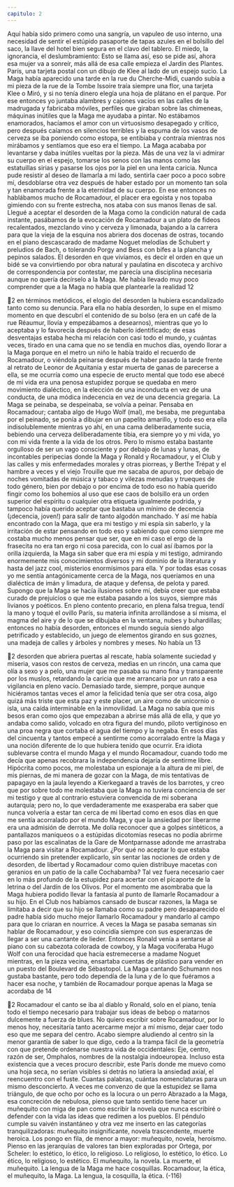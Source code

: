 ```yaml
---
capitulo: 2
---
```


Aquí había sido primero como una sangría, un vapuleo de uso interno, una
necesidad de sentir el estúpido pasaporte de tapas azules en el bolsillo del saco,
la llave del hotel bien segura en el clavo del tablero. El miedo, la ignorancia, el
deslumbramiento: Esto se llama así, eso se pide así, ahora esa mujer va a sonreír,
más allá de esa calle empieza el Jardin des Plantes. París, una tarjeta postal con
un dibujo de Klee al lado de un espejo sucio. La Maga había aparecido una tarde
en la rue du Cherche-Midi, cuando subía a mi pieza de la rue de la Tombe Issoire
traía siempre una flor, una tarjeta Klee o Miró, y si no tenía dinero elegía una
hoja de plátano en el parque. Por ese entonces yo juntaba alambres y cajones
vacíos en las calles de la madrugada y fabricaba móviles, perfiles que giraban
sobre las chimeneas, máquinas inútiles que la Maga me ayudaba a pintar. No
estábamos enamorados, hacíamos el amor con un virtuosismo desapegado y
crítico, pero después caíamos en silencios terribles y la espuma de los vasos de
cerveza se iba poniendo como estopa, se entibiaba y contraía mientras nos
mirábamos y sentíamos que eso era el tiempo. La Maga acababa por levantarse y
daba inútiles vueltas por la pieza. Más de una vez la vi admirar su cuerpo en el
espejo, tomarse los senos con las manos como las estatuillas sirias y pasarse los
ojos por la piel en una lenta caricia. Nunca pude resistir al deseo de llamarla a mi
lado, sentirla caer poco a poco sobre mí, desdoblarse otra vez después de haber
estado por un momento tan sola y tan enamorada frente a la eternidad de su
cuerpo.
En ese entonces no hablábamos mucho de Rocamadour, el placer era egoísta y
nos topaba gimiendo con su frente estrecha, nos ataba con sus manos llenas de
sal. Llegué a aceptar el desorden de la Maga como la condición natural de cada
instante, pasábamos de la evocación de Rocamadour a un plato de fideos
recalentados, mezclando vino y cerveza y limonada, bajando a la carrera para
que la vieja de la esquina nos abriera dos docenas de ostras, tocando en el piano
descascarado de madame Noguet melodías de Schubert y preludios de Bach, o
tolerando Porgy and Bess con bifes a la plancha y pepinos salados. El desorden en
que vivíamos, es decir el orden en que un bidé se va convirtiendo por obra
natural y paulatina en discoteca y archivo de correspondencia por contestar, me
parecía una disciplina necesaria aunque no quería decírselo a la Maga. Me había
llevado muy poco comprender que a la Maga no había que plantearle la realidad
12

2
en términos metódicos, el elogio del desorden la hubiera escandalizado tanto
como su denuncia. Para ella no había desorden, lo supe en el mismo momento en
que descubrí el contenido de su bolso (era en un café de la rue Réaumur, llovía y
empezábamos a desearnos), mientras que yo lo aceptaba y lo favorecía después
de haberlo identificado; de esas desventajas estaba hecha mi relación con casi
todo el mundo, y cuántas veces, tirado en una cama que no se tendía en muchos
días, oyendo llorar a la Maga porque en el metro un niño le había traído el
recuerdo de Rocamadour, o viéndola peinarse después de haber pasado la tarde
frente al retrato de Leonor de Aquitania y estar muerta de ganas de parecerse a
ella, se me ocurría como una especie de eructo mental que todo ese abecé de mi
vida era una penosa estupidez porque se quedaba en mero movimiento
dialéctico, en la elección de una inconducta en vez de una conducta, de una
módica indecencia en vez de una decencia gregaria. La Maga se peinaba, se
despeinaba, se volvía a peinar. Pensaba en Rocamadour; cantaba algo de Hugo
Wolf (mal), me besaba, me preguntaba por el peinado, se ponía a dibujar en un
papelito amarillo, y todo eso era ella indisolublemente mientras yo ahí, en una
cama deliberadamente sucia, bebiendo una cerveza deliberadamente tibia, era
siempre yo y mi vida, yo con mi vida frente a la vida de los otros. Pero lo mismo
estaba bastante orgulloso de ser un vago consciente y por debajo de lunas y
lunas, de incontables peripecias donde la Maga y Ronald y Rocamadour, y el
Club y las calles y mis enfermedades morales y otras piorreas, y Berthe Trépat y
el hambre a veces y el viejo Trouille que me sacaba de apuros, por debajo de
noches vomitadas de música y tabaco y vilezas menudas y trueques de todo
género, bien por debajo o por encima de todo eso no había querido fingir como
los bohemios al uso que ese caos de bolsillo era un orden superior del espíritu o
cualquier otra etiqueta igualmente podrida, y tampoco había querido aceptar
que bastaba un mínimo de decencia (¡decencia, joven!) para salir de tanto
algodón manchado. Y así me había encontrado con la Maga, que era mi testigo y
mi espía sin saberlo, y la irritación de estar pensando en todo eso y sabiendo que
como siempre me costaba mucho menos pensar que ser, que en mi caso el ergo de
la frasecita no era tan ergo ni cosa parecida, con lo cual así íbamos por la orilla
izquierda, la Maga sin saber que era mi espía y mi testigo, admirando
enormemente mis conocimientos diversos y mi dominio de la literatura y hasta
del jazz cool, misterios enormísimos para ella. Y por todas esas cosas yo me sentía
antagónicamente cerca de la Maga, nos queríamos en una dialéctica de imán y
limadura, de ataque y defensa, de pelota y pared. Supongo que la Maga se hacía
ilusiones sobre mí, debía creer que estaba curado de prejuicios o que me estaba
pasando a los suyos, siempre más livianos y poéticos. En pleno contento
precario, en plena falsa tregua, tendí la mano y toqué el ovillo París, su materia
infinita arrollándose a sí misma, el magma del aire y de lo que se dibujaba en la
ventana, nubes y buhardillas; entonces no había desorden, entonces el mundo
seguía siendo algo petrificado y establecido, un juego de elementos girando en
sus goznes, una madeja de calles y árboles y nombres y meses. No había un
13

2
desorden que abriera puertas al rescate, había solamente suciedad y miseria,
vasos con restos de cerveza, medias en un rincón, una cama que olía a sexo y a
pelo, una mujer que me pasaba su mano fina y transparente por los muslos,
retardando la caricia que me arrancaría por un rato a esa vigilancia en pleno
vacío. Demasiado tarde, siempre, porque aunque hiciéramos tantas veces el amor
la felicidad tenía que ser otra cosa, algo quizá más triste que esta paz y este
placer, un aire como de unicornio o isla, una caída interminable en la
inmovilidad. La Maga no sabía que mis besos eran como ojos que empezaban a
abrirse más allá de ella, y que yo andaba como salido, volcado en otra figura del
mundo, piloto vertiginoso en una proa negra que cortaba el agua del tiempo y la
negaba.
En esos días del cincuenta y tantos empecé a sentirme como acorralado entre
la Maga y una noción diferente de lo que hubiera tenido que ocurrir. Era idiota
sublevarse contra el mundo Maga y el mundo Rocamadour, cuando todo me
decía que apenas recobrara la independencia dejaría de sentirme libre. Hipócrita
como pocos, me molestaba un espionaje a la altura de mi piel, de mis piernas, de
mi manera de gozar con la Maga, de mis tentativas de papagayo en la jaula
leyendo a Kierkegaard a través de los barrotes, y creo que por sobre todo me
molestaba que la Maga no tuviera conciencia de ser mi testigo y que al contrario
estuviera convencida de mi soberana autarquía; pero no, lo que verdaderamente
me exasperaba era saber que nunca volvería a estar tan cerca de mi libertad como
en esos días en que me sentía acorralado por el mundo Maga, y que la ansiedad
por liberarme era una admisión de derrota. Me dolía reconocer que a golpes
sintéticos, a pantallazos maniqueos o a estúpidas dicotomías resecas no podía
abrirme paso por las escalinatas de la Gare de Montparnasse adonde me
arrastraba la Maga para visitar a Rocamadour. ¿Por qué no aceptar lo que estaba
ocurriendo sin pretender explicarlo, sin sentar las nociones de orden y de
desorden, de libertad y Rocamadour como quien distribuye macetas con
geranios en un patio de la calle Cochabamba? Tal vez fuera necesario caer en lo
más profundo de la estupidez para acertar con el picaporte de la letrina o del
Jardín de los Olivos. Por el momento me asombraba que la Maga hubiera podido
llevar la fantasía al punto de llamarle Rocamadour a su hijo. En el Club nos
habíamos cansado de buscar razones, la Maga se limitaba a decir que su hijo se
llamaba como su padre pero desaparecido el padre había sido mucho mejor
llamarlo Rocamadour y mandarlo al campo para que lo criaran en nourrice. A
veces la Maga se pasaba semanas sin hablar de Rocamadour, y eso coincidía
siempre con sus esperanzas de llegar a ser una cantante de lieder. Entonces
Ronald venía a sentarse al piano con su cabezota colorada de cowboy, y la Maga
vociferaba Hugo Wolf con una ferocidad que hacía estremecerse a madame
Noguet mientras, en la pieza vecina, ensartaba cuentas de plástico para vender
en un puesto del Boulevard de Sébastopol. La Maga cantando Schumann nos
gustaba bastante, pero todo dependía de la luna y de lo que fuéramos a hacer esa
noche, y también de Rocamadour porque apenas la Maga se acordaba de
14

2
Rocamadour el canto se iba al diablo y Ronald, solo en el piano, tenía todo el
tiempo necesario para trabajar sus ideas de bebop o matarnos dulcemente a
fuerza de blues.
No quiero escribir sobre Rocamadour, por lo menos hoy, necesitaría tanto
acercarme mejor a mí mismo, dejar caer todo eso que me separa del centro.
Acabo siempre aludiendo al centro sin la menor garantía de saber lo que digo,
cedo a la trampa fácil de la geometría con que pretende ordenarse nuestra vida
de occidentales: Eje, centro, razón de ser, Omphalos, nombres de la nostalgia
indoeuropea. Incluso esta existencia que a veces procuro describir, este París
donde me muevo como una hoja seca, no serían visibles si detrás no latiera la
ansiedad axial, el reencuentro con el fuste. Cuantas palabras, cuántas
nomenclaturas para un mismo desconcierto. A veces me convenzo de que la
estupidez se llama triángulo, de que ocho por ocho es la locura o un perro
Abrazado a la Maga, esa concreción de nebulosa, pienso que tanto sentido tiene
hacer un muñequito con miga de pan como escribir la novela que nunca escribiré
o defender con la vida las ideas que redimen a los pueblos. El péndulo cumple su
vaivén instantáneo y otra vez me inserto en las categorías tranquilizadoras:
muñequito insignificante, novela trascendente, muerte heroica. Los pongo en
fila, de menor a mayor: muñequito, novela, heroísmo. Pienso en las jerarquías de
valores tan bien exploradas por Ortega, por Scheler: lo estético, lo ético, lo
religioso. Lo religioso, lo estético, lo ético. Lo ético, lo religioso, lo estético. El
muñequito, la novela. La muerte, el muñequito. La lengua de la Maga me hace
cosquillas. Rocamadour, la ética, el muñequito, la Maga. La lengua, la cosquilla,
la ética.
(-116)
